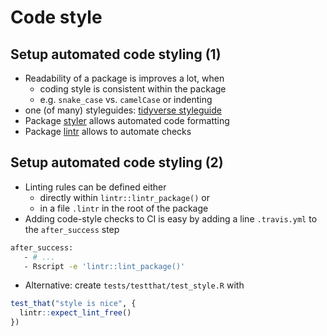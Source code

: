 # Code style

## Setup automated code styling (1)
- Readability of a package is improves a lot, when 
    - coding style is consistent within the package
    - e.g. `snake_case` vs. `camelCase` or indenting
- one (of many) styleguides: [tidyverse styleguide](https://style.tidyverse.org)
- Package [styler](https://cran.r-project.org/package=styler) allows automated code formatting
- Package [lintr](https://cran.r-project.org/package=lintr) allows to automate checks

## Setup automated code styling (2)
- Linting rules can be defined either 
    - directly within `lintr::lintr_package()` or
    - in a file `.lintr` in the root of the package
- Adding code-style checks to CI is easy by adding a line `.travis.yml` to the `after_success` step
```bash
after_success:
   - # ... 
   - Rscript -e 'lintr::lint_package()'
```
- Alternative: create `tests/testthat/test_style.R` with
```r
test_that("style is nice", {
  lintr::expect_lint_free()
})
```

